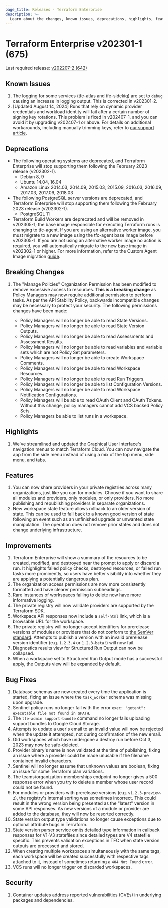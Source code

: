 ```yaml
---
page_title: Releases - Terraform Enterprise
description: >-
  Learn about the changes, known issues, deprecations, highlights, features, improvements, bug fixes, and security fixes for the v202301-1 (675) release.
---
```


# Terraform Enterprise v202301-1 (675)

Last required release: [v202207-2 (642)](/terraform/enterprise/releases/2022/v202207-2)

## Known Issues

1. The logging for some services (tfe-atlas and tfe-sidekiq) are set to `debug` causing an increase in logging output. This is corrected in v202301-2.
1. [Updated August 14, 2024] Runs that rely on dynamic provider credentials and workload identity will fail after a certain number of signing key rotations. This problem is fixed in v202407-1, and you can avoid it by upgrading v202407-1 or above. For details on additional workarounds, including manually trimming keys, refer to [our support article](https://support.hashicorp.com/hc/en-us/articles/31715716966419-Issue-with-OIDC-Vault-key-rotation-mechanism-to-incorrectly-identify-the-newest-signing-key).

## Deprecations

- The following operating systems are deprecated, and Terraform Enterprise will stop supporting them following the February 2023 release (v202302-1).
  - Debian 8, 9
  - Ubuntu 14.04, 16.04
  - Amazon Linux 2014.03, 2014.09, 2015.03, 2015.09, 2016.03, 2016.09, 2017.03, 2017.09, 2018.03
- The following PostgreSQL server versions are deprecated, and Terraform Enterprise will stop supporting them following the February 2023 release (v202302-1).
  - PostgreSQL 11
- Terraform Build Workers are deprecated and will be removed in v202305-1; the base image responsible for executing Terraform runs is changing to tfc-agent. If you are using an alternative worker image, you must migrate to a new image using the tfc-agent base image before v202305-1. If you are not using an alternative worker image no action is required, you will automatically migrate to the new base image in v202302-1 or higher. For more information, refer to the Custom Agent Image migration [guide](/terraform/enterprise/v202301-1/replicated/administration/infrastructure/worker-to-agent-migration).

## Breaking Changes

1. The "Manage Policies" Organization Permission has been modified to remove excessive access to resources. **This is a breaking change** as Policy Managers may now require additional permission to perform tasks. As per the API Stability Policy, backwards incompatible changes may be necessary to protect your security. The following permissions changes have been made:

   - Policy Managers will no longer be able to read State Versions.
   - Policy Managers will no longer be able to read State Version Outputs.
   - Policy Managers will no longer be able to read Assessments and Assessment Results.
   - Policy Managers will no longer be able to read variables and variable sets which are not Policy Set parameters.
   - Policy Managers will no longer be able to create Workspace Comments.
   - Policy Managers will no longer be able to read Workspace Resources.
   - Policy Managers will no longer be able to read Run Triggers.
   - Policy Managers will no longer be able to list Configuration Versions.
   - Policy Managers will no longer be able to read Workspace Notification Configurations.
   - Policy Managers will be able to read OAuth Client and OAuth Tokens. Without this change, policy managers cannot add VCS backed Policy Sets.
   - Policy Managers be able to list runs in a workspace.

## Highlights

1. We've streamlined and updated the Graphical User Interface's navigation menus to match Terraform Cloud. You can now navigate the app from the side menu instead of using a mix of the top menu, side menu, and tabs.

## Features

1. You can now share providers in your private registries across many organizations, just like you can for modules. Choose if you want to share all modules and providers, only modules, or only providers. No more publishing and republishing providers in separate organizations.
1. New workspace state feature allows rollback to an older version of state. This can be used to fall back to a known good version of state following an event such as an unfinished upgrade or unwanted state manipulation. The operation does not remove prior states and does not change underlying infrastructure.

## Improvements

1. Terraform Enterprise will show a summary of the resources to be created, modified, and destroyed near the prompt to apply or discard a run. It highlights failed policy checks, destroyed resources, or failed run tasks more prominently, so users have better visibility into whether they are applying a potentially dangerous plan.
1. The organization access permissions are now more consistently formatted and have clearer permission subheadings.
1. Rare instances of workspaces failing to delete now have more informative logging.
1. The private registry will now validate providers are supported by the Terraform SDK.
1. Workspace API responses now include a `self-html` link, which is a browsable URL for the workspace.
1. The private registry will no longer accept identifiers for prerelease versions of modules or providers that do not conform to [the SemVer standard](https://semver.org/#spec-item-9). Attempts to publish a version with an invalid prerelease version identifier (e.g. `1.2.3.4` or `1.2.3-beta!`) will now fail.
1. Diagnostics results view for Structured Run Output can now be collapsed.
1. When a workspace set to Structured Run Output mode has a successful apply, the Outputs view will be expanded by default.

## Bug Fixes

1. Database schemas are now created every time the application is started, fixing an issue where the `task_worker` schema was missing upon upgrade.
1. Sentinel policy runs no longer fail with the error `exec: "getent": executable file not found in $PATH`.
1. The `tfe-admin support-bundle` command no longer fails uploading support bundles to Google Cloud Storage.
1. Attempts to update a user's email to an invalid value will now be rejected when the update it attempted, not during confirmation of the new email.
1. Old workspaces which have undergone a destroy run before Oct 3, 2023 may now be safe-deleted.
1. Provider binary's name is now validated at the time of publishing, fixing an issue where a provider could be made unusable if the filename contained invalid characters.
1. Sentinel will no longer assume that unknown values are boolean, fixing an issue for some Terraform plan variations.
1. The teams/organization-memberships endpoint no longer gives a 500 response error when you try to delete a member whose user record could not be found.
1. For modules or providers with prerelease versions (e.g. `v1.2.3-preview-2`), the registry's internal sorting was sometimes incorrect. This could result in the wrong version being presented as the "latest" version in some API responses. As new versions of a module or provider are added to the database, they will now be resorted correctly.
1. State version output type validations no longer cause exceptions due to optional attribute bugs in Terraform.
1. State version parser service omits detailed type information in callback responses for V1-V3 statefiles since detailed types are V4 statefile specific. This prevents validation exceptions in TFC when state version outputs are processed and stored.
1. When creating multiple workspaces simultaneously with the same tags, each workspace will be created successfully with respective tags attached to it, instead of sometimes returning a `404 Not Found` error.
1. VCS runs will no longer trigger on discarded workspaces.

## Security

1. Container updates address reported vulnerabilities (CVEs) in underlying packages and dependencies.

